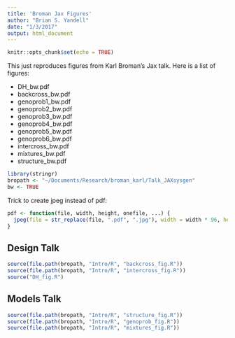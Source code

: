 ```yaml
---
title: 'Broman Jax Figures'
author: "Brian S. Yandell"
date: "1/3/2017"
output: html_document
---
```


```r
knitr::opts_chunk$set(echo = TRUE)
```

This just reproduces figures from Karl Broman's Jax talk. Here is a list of figures:

- DH_bw.pdf
- backcross_bw.pdf
- genoprob1_bw.pdf
- genoprob2_bw.pdf
- genoprob3_bw.pdf
- genoprob4_bw.pdf
- genoprob5_bw.pdf
- genoprob6_bw.pdf
- intercross_bw.pdf
- mixtures_bw.pdf
- structure_bw.pdf


```r
library(stringr)
bropath <- "~/Documents/Research/broman_karl/Talk_JAXsysgen"
bw <- TRUE
```

Trick to create jpeg instead of pdf:

```r
pdf <- function(file, width, height, onefile, ...) {
  jpeg(file = str_replace(file, ".pdf", ".jpg"), width = width * 96, height = height * 96, ...)
}
```

## Design Talk

```r
source(file.path(bropath, "Intro/R", "backcross_fig.R"))
source(file.path(bropath, "Intro/R", "intercross_fig.R"))
source("DH_fig.R")
```

## Models Talk

```r
source(file.path(bropath, "Intro/R", "structure_fig.R"))
source(file.path(bropath, "Intro/R", "genoprob_fig.R"))
source(file.path(bropath, "Intro/R", "mixtures_fig.R"))
```

